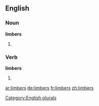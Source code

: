 ==English==

===Noun===
'''limbers'''

# {{plural of|limber}}

===Verb===
'''limbers'''

# {{en-third-person singular of|limber}}

[[Category:English plurals]]

[[ar:limbers]]
[[de:limbers]]
[[fr:limbers]]
[[zh:limbers]]